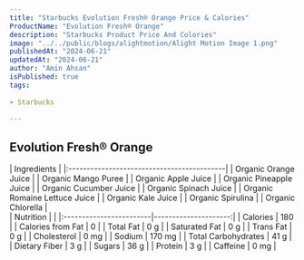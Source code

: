 ```yaml
---
title: "Starbucks Evolution Fresh® Orange Price & Calories"
ProductName: "Evolution Fresh® Orange" 
description: "Starbucks Product Price And Colories"
image: "../../public/blogs/alightmotion/Alight Motion Image 1.png"
publishedAt: "2024-06-21"
updatedAt: "2024-06-21"
author: "Amin Ahsan"
isPublished: true
tags:
 
- Starbucks
      
---
```


## Evolution Fresh® Orange 
  
<div className="tables-container">
  <div className="table-wrapper">
    | Ingredients                                |
    |:-------------------------------------------|
    | Organic Orange Juice                       |
    | Organic Mango Puree                        |
    | Organic Apple Juice                        |
    | Organic Pineapple Juice                    |
    | Organic Cucumber Juice                     |
    | Organic Spinach Juice                      |
    | Organic Romaine Lettuce Juice              |
    | Organic Kale Juice                         |
    | Organic Spirulina                          |
    | Organic Chlorella                          |
  </div>    
  <div className="table-wrapper">
    | Nutrition               |                      |  
    |:------------------------|---------------------:|
    | Calories                | 180                  |
    | Calories from Fat       | 0                    |
    | Total Fat               | 0 g                  |
    | Saturated Fat           | 0 g                  |
    | Trans Fat               | 0 g                  |
    | Cholesterol             | 0 mg                 |
    | Sodium                  | 170 mg               |
    | Total Carbohydrates     | 41 g                 |
    | Dietary Fiber           | 3 g                  |
    | Sugars                  | 36 g                 |
    | Protein                 | 3 g                  |
    | Caffeine                | 0 mg                 |
  </div>
</div>

<style jsx>{`
  .tables-container {
    display: flex;
    flex-direction: row;
    gap: 30px;
  }
  .table-wrapper {
    width: 500px; /* Adjust as needed */
  }
  @media (max-width: 768px) {
    .tables-container {
      flex-direction: column;
      gap: 0px; /* Adjust as needed */
    }
    .table-wrapper {
      width: 100%; /* Adjust as needed */
    }
  }
`}</style>
